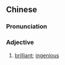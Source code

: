 ==Chinese==
{{zh-forms}}

===Pronunciation===
{{zh-pron
|m=dàmiào
|cat=a
}}

===Adjective===
{{zh-adj}}

# {{lb|zh|literary}} [[brilliant]]; [[ingenious]]